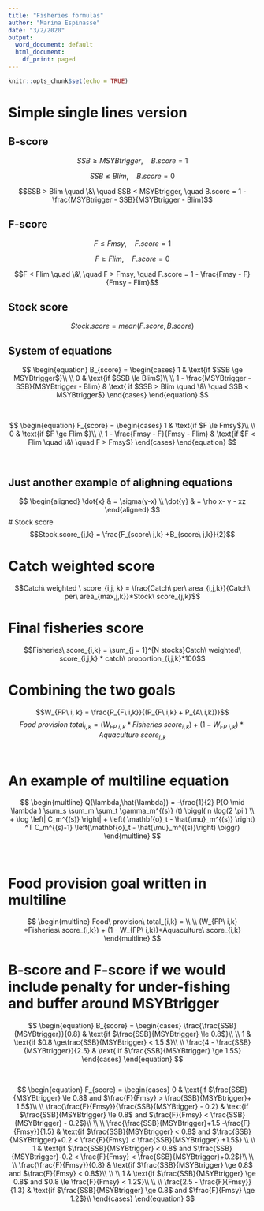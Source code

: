 ```yaml
---
title: "Fisheries formulas"
author: "Marina Espinasse"
date: "3/2/2020"
output:
  word_document: default
  html_document:
    df_print: paged
---
```


```r
knitr::opts_chunk$set(echo = TRUE)
```
# Simple single lines version
## B-score

$$SSB\ge MSYBtrigger, \quad  B.score = 1$$
\hspace{1cm} 


$$SSB \le Blim, \quad  B.score = 0 $$
\hspace{1cm} 

$$SSB > Blim  \quad  \&\ \quad SSB < MSYBtrigger, \quad B.score = 1 - \frac{MSYBtrigger - SSB}{MSYBtrigger - Blim}$$
\hspace{1cm} 

## F-score

$$F \le Fmsy, \quad  F.score = 1$$
\hspace{1cm}

$$F \ge Flim, \quad  F.score = 0$$
\hspace{1cm} 

$$F < Flim  \quad  \&\ \quad F > Fmsy, \quad F.score = 1 - \frac{Fmsy - F}{Fmsy - Flim}$$
\hspace{1cm} 

## Stock score

$$Stock.score = mean(F.score, B.score)$$

## System of equations


 $$
\begin{equation}
  B_{score} =
    \begin{cases}
      1 & \text{if $SSB \ge MSYBtrigger$}\\
    \\
      0 & \text{if $SSB \le Blim$}\\
    \\
      1 - \frac{MSYBtrigger - SSB}{MSYBtrigger - Blim} & \text{ if $SSB > Blim  \quad  \&\ \quad SSB < MSYBtrigger$}
    \end{cases}       
\end{equation}
 $$


$~$
$~$
$~$
$~$


 $$
\begin{equation}
  F_{score} =
    \begin{cases}
      1 & \text{if $F \le Fmsy$}\\
    \\  
      0 & \text{if $F \ge Flim $}\\
      \\
      1 - \frac{Fmsy - F}{Fmsy - Flim} & \text{if $F < Flim  \quad  \&\ \quad F > Fmsy$}
    \end{cases}       
\end{equation}
 $$
 
$~$
$~$
$~$



## Just another example of alighning equations
  $$
\begin{aligned}
  \dot{x} & = \sigma(y-x) \\
  \dot{y} & = \rho x- y - xz 
\end{aligned}
$$
# Stock score 
$$Stock.score_{j,k} = \frac{F_{score\ j,k} +B_{score\ j,k}}{2}$$  
  
  
# Catch weighted score
$$Catch\ weighted \ score_{i,j, k} = \frac{Catch\ per\ area_{i,j,k}}{Catch\ per\ area_{max,j,k}}*Stock\ score_{j,k}$$



# Final fisheries score
$$Fisheries\ score_{i,k} = \sum_{j = 1}^{N stocks}Catch\ weighted\ score_{i,j,k} * catch\ proportion_{i,j,k}*100$$
  
# Combining the two goals
$$W_{FP\ i, k} = \frac{P_{F\ i,k}}{(P_{F\ i,k} + P_{A\ i,k})}$$
$$Food\ provision\ total_{i,k} = (W_{FP\ i,k} *Fisheries\ score_{i,k}) + (1 - W_{FP\ i,k})*Aquaculture\ score_{i,k}$$
$~$
$~$
$~$
  
# An example of multiline equation
$$
\begin{multline}
  Q(\lambda,\hat{\lambda}) = -\frac{1}{2} P(O \mid \lambda ) \sum_s \sum_m \sum_t \gamma_m^{(s)} (t) \biggl( n \log(2 \pi ) \\
  + \log \left| C_m^{(s)} \right| + \left( \mathbf{o}_t - \hat{\mu}_m^{(s)} \right) ^T C_m^{(s)-1} \left(\mathbf{o}_t - \hat{\mu}_m^{(s)}\right) \biggr)
\end{multline}
$$



$~$
$~$
$~$


# Food provision goal written in multiline
$$
\begin{multline}
  Food\ provision\ total_{i,k}  = \\
  \\
  (W_{FP\ i,k} *Fisheries\ score_{i,k}) + (1 - W_{FP\ i,k})*Aquaculture\ score_{i,k}  
\end{multline}
$$




# B-score and F-score if we would include penalty for under-fishing and buffer around MSYBtrigger





 $$
\begin{equation}
  B_{score} =
    \begin{cases}
      \frac{\frac{SSB}{MSYBtrigger}}{0.8} & \text{if $\frac{SSB}{MSYBtrigger} \le 0.8$}\\
    \\
      1 & \text{if $0.8  \ge\frac{SSB}{MSYBtrigger} < 1.5 $}\\
    \\
      \frac{4 - \frac{SSB}{MSYBtrigger}}{2.5}  & \text{ if $\frac{SSB}{MSYBtrigger} \ge 1.5$}
    \end{cases}       
\end{equation}
 $$

$~$
$~$
$~$
$~$
$~$
$~$

 $$
\begin{equation}
  F_{score} =
    \begin{cases}
    0  & \text{if $\frac{SSB}{MSYBtrigger} \le 0.8$ and $\frac{F}{Fmsy} > \frac{SSB}{MSYBtrigger}+ 1.5$}\\
    \\  
    \frac{\frac{F}{Fmsy}}{\frac{SSB}{MSYBtigger} - 0.2} & \text{if $\frac{SSB}{MSYBtrigger} \le 0.8$ and $\frac{F}{Fmsy} < \frac{SSB}{MSYBtrigger} - 0.2$}\\
      \\
      \\
       \frac{\frac{SSB}{MSYBtrigger}+1.5 -\frac{F}{Fmsy}}{1.5} & \text{if $\frac{SSB}{MSYBtrigger} < 0.8$ and $\frac{SSB}{MSYBtrigger}+0.2 < \frac{F}{Fmsy} < \frac{SSB}{MSYBtrigger} +1.5$}
      \\
      \\
      1  & \text{if $\frac{SSB}{MSYBtrigger} < 0.8$ and $\frac{SSB}{MSYBtrigger}-0.2 < \frac{F}{Fmsy} < \frac{SSB}{MSYBtrigger}+0.2$}\\
      \\
      \\
      \frac{\frac{F}{Fmsy}}{0.8} & \text{if $\frac{SSB}{MSYBtrigger} \ge 0.8$ and $\frac{F}{Fmsy} < 0.8$}\\
      \\
      \\
      1 & \text{if $\frac{SSB}{MSYBtrigger} \ge 0.8$ and   $0.8 \le \frac{F}{Fmsy} < 1.2$}\\
      \\
      \\
      \frac{2.5 - \frac{F}{Fmsy}}{1.3} & \text{if $\frac{SSB}{MSYBtrigger} \ge 0.8$  and $\frac{F}{Fmsy} \ge 1.2$}\\
    \end{cases}       
\end{equation}
 $$
 





  
  